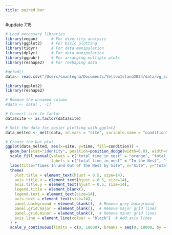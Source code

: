 ```yaml
---
title: paired bar 
---
```


#update 7.15
```r
# Load necessary libraries
library(vegan)      # For diversity analysis
library(ggplot2)    # For basic plotting
library(tidyr)      # For data manipulation
library(dplyr)      # For data manipulation
library(ggpubr)     # For arranging multiple plots
library(reshape2)   # For reshaping data
```

```r

#getwd()
data<- read.csv("/Users/cmantegna/Documents/YellowIsland2024/data/vg_swallow_aggregate_by_site.csv")

```

```r

library(ggplot2)
library(reshape2)

# Remove the unnamed column
#data <- data[ , -1]

# Convert site to factor
data$site <- as.factor(data$site)

# Melt the data for easier plotting with ggplot2
data_melted <- melt(data, id.vars = "site", variable.name = "condition", value.name = "time")

# Create the bar plot
ggplot(data_melted, aes(x=site, y=time, fill=condition)) +
  geom_bar(stat="identity", position=position_dodge(width=0.8), width=0.7) +
  scale_fill_manual(values = c("total_time_in_nest" = "orange", "total_time_out_nest" = "blue"),
                    labels = c("total_time_in_nest" = "In the Nest", "total_time_out_nest" = "Out of the Nest")) +
  labs(title="Times In and Out of the Nest by Site", x="Site", y="Total Time (seconds)") +
  theme(
    plot.title = element_text(hjust = 0.5, size=14),
    axis.title.x = element_text(hjust = 0.5, size=14),
    axis.title.y = element_text(hjust = 0.5, size=14),
    legend.title = element_blank(),
    legend.text = element_text(size=14),
    axis.text = element_text(size=14),
    panel.background = element_blank(),  # Remove grey background
    panel.grid.major = element_blank(),  # Remove major grid lines
    panel.grid.minor = element_blank(),  # Remove minor grid lines
    axis.line = element_line(colour = "black")  # Add axis lines
  ) +
  scale_y_continuous(limits = c(0, 18000), breaks = seq(0, 18000, by = 2000))

```


